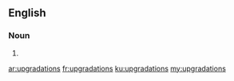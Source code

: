 ==English==

===Noun===
{{head|en|plural}}

# {{plural of|upgradation|lang=en}}

[[ar:upgradations]]
[[fr:upgradations]]
[[ku:upgradations]]
[[my:upgradations]]